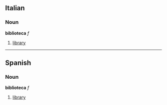 ==Italian==
===Noun===
'''biblioteca''' ''f''

#[[library]]

----

==Spanish==
===Noun===
'''biblioteca''' ''f''

#[[library]]
